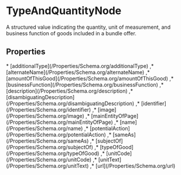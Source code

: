 
# TypeAndQuantityNode

A structured value indicating the quantity, unit of measurement, and business function of goods included in a bundle offer.

## Properties

<Grid>
* [additionalType](/Properties/Schema.org/additionalType)
,* [alternateName](/Properties/Schema.org/alternateName)
,* [amountOfThisGood](/Properties/Schema.org/amountOfThisGood)
,* [businessFunction](/Properties/Schema.org/businessFunction)
,* [description](/Properties/Schema.org/description)
,* [disambiguatingDescription](/Properties/Schema.org/disambiguatingDescription)
,* [identifier](/Properties/Schema.org/identifier)
,* [image](/Properties/Schema.org/image)
,* [mainEntityOfPage](/Properties/Schema.org/mainEntityOfPage)
,* [name](/Properties/Schema.org/name)
,* [potentialAction](/Properties/Schema.org/potentialAction)
,* [sameAs](/Properties/Schema.org/sameAs)
,* [subjectOf](/Properties/Schema.org/subjectOf)
,* [typeOfGood](/Properties/Schema.org/typeOfGood)
,* [unitCode](/Properties/Schema.org/unitCode)
,* [unitText](/Properties/Schema.org/unitText)
,* [url](/Properties/Schema.org/url)

</Grid>


